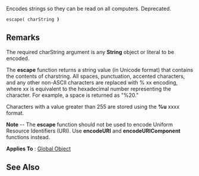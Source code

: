 Encodes strings so they can be read on all computers. Deprecated.

 escape( charString ''')'''

==Remarks==
The required charString argument is any '''String''' object or literal to be encoded.

The '''escape''' function returns a string value (in Unicode format) that contains the contents of charstring. All spaces, punctuation, accented characters, and any other non-ASCII characters are replaced with % xx encoding, where xx is equivalent to the hexadecimal number representing the character. For example, a space is returned as "%20."

Characters with a value greater than 255 are stored using the '''%u''' xxxx format.

'''Note''' -- The '''escape''' function should not be used to encode Uniform Resource Identifiers (URI). Use '''encodeURI''' and '''encodeURIComponent''' functions instead.

'''Applies To''' : [[javascript/Global|Global Object]]


==See Also==

              

              

              

              
